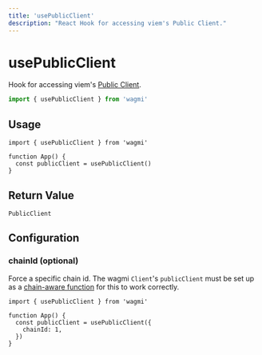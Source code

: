 ```yaml
---
title: 'usePublicClient'
description: "React Hook for accessing viem's Public Client."
---
```


# usePublicClient

Hook for accessing viem's [Public Client](https://viem.sh/docs/clients/public.html).

```ts
import { usePublicClient } from 'wagmi'
```

## Usage

```tsx
import { usePublicClient } from 'wagmi'

function App() {
  const publicClient = usePublicClient()
}
```

## Return Value

```tsx
PublicClient
```

## Configuration

### chainId (optional)

Force a specific chain id. The wagmi `Client`'s `publicClient` must be set up as a [chain-aware function](/react/config#publicclient-optional) for this to work correctly.

```tsx {5}
import { usePublicClient } from 'wagmi'

function App() {
  const publicClient = usePublicClient({
    chainId: 1,
  })
}
```
